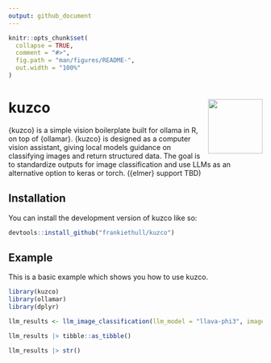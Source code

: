 ```yaml
---
output: github_document
---
```


<!-- README.md is generated from README.Rmd. Please edit that file -->

```r
knitr::opts_chunk$set(
  collapse = TRUE,
  comment = "#>",
  fig.path = "man/figures/README-",
  out.width = "100%"
)
```

# kuzco <img src="man/figures/logo.png" align="right" height="108" alt="" />

<!-- badges: start -->
<!-- badges: end -->

{kuzco} is a simple vision boilerplate built for ollama in R, on top of {ollamar}. {kuzco} is designed as a computer vision assistant, giving local models guidance on classifying images and return structured data. The goal is to standardize outputs for image classification and use LLMs as an alternative option to keras or torch. ({elmer} support TBD)

## Installation

You can install the development version of kuzco like so:

``` r
devtools::install_github("frankiethull/kuzco")
```

## Example

This is a basic example which shows you how to use kuzco.
```r
library(kuzco)
library(ollamar)
library(dplyr)

llm_results <- llm_image_classification(llm_model = "llava-phi3", image = "inst/img/test_img.jpg")
```

```r
llm_results |> tibble::as_tibble()
```

```r
llm_results |> str()
```


